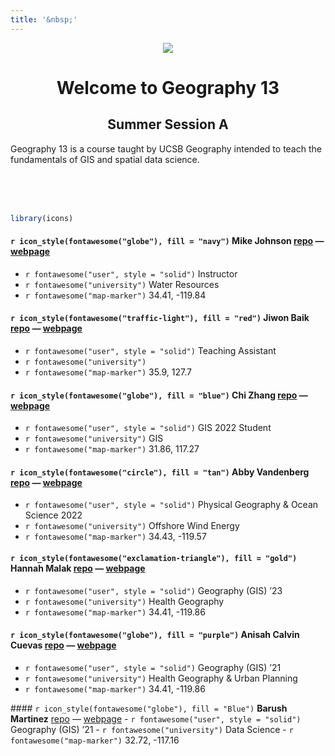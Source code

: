 ```yaml
---
title: '&nbsp;'
---
```


<center>
![](img/ucsb-navy-white.png)

# Welcome to Geography 13
## Summer Session A

</center>
  
Geography 13 is a course taught by UCSB Geography intended to teach the fundamentals of GIS and spatial data science. 

<br><br><br>

```r
library(icons)
```

#### `r icon_style(fontawesome("globe"), fill = "navy")` **Mike Johnson** [repo](https://github.com/mikejohnson51/mikejohnson51.github.io) --- [webpage](http://mikejohnson51.github.io)
  - `r fontawesome("user", style = "solid")` Instructor
  - `r fontawesome("university")` Water Resources
  - `r fontawesome("map-marker")` 34.41, -119.84
  
#### `r icon_style(fontawesome("traffic-light"), fill = "red")` **Jiwon Baik** [repo]() --- [webpage]()
  - `r fontawesome("user", style = "solid")` Teaching Assistant
  - `r fontawesome("university")` 
  - `r fontawesome("map-marker")` 35.9, 127.7

#### `r icon_style(fontawesome("globe"), fill = "blue")` **Chi Zhang** [repo](https://github.com/NeedCola/geog13_2021) --- [webpage](https://needcola.github.io/)
  - `r fontawesome("user", style = "solid")` GIS 2022 Student
  - `r fontawesome("university")` GIS
  - `r fontawesome("map-marker")` 31.86, 117.27
  
#### `r icon_style(fontawesome("circle"), fill = "tan")` __Abby Vandenberg__ [repo](https://github.com/abbyvandenberg/abbyvandenberg.github.io) --- [webpage](https://abbyvandenberg.github.io/index.html)
  - `r fontawesome("user", style = "solid")` Physical Geography & Ocean Science 2022
  - `r fontawesome("university")` Offshore Wind Energy
  - `r fontawesome("map-marker")` 34.43, -119.57

#### `r icon_style(fontawesome("exclamation-triangle"), fill = "gold")` **Hannah Malak** [repo](https://github.com/hannahmalak/hannahmalak.github.io) --- [webpage](https://hannahmalak.github.io/)
  - `r fontawesome("user", style = "solid")` Geography (GIS) '23
  - `r fontawesome("university")` Health Geography
  - `r fontawesome("map-marker")` 34.41, -119.86
  
#### `r icon_style(fontawesome("globe"), fill = "purple")` **Anisah Calvin Cuevas** [repo](https://github.com/Acuevas917/acuevas917.github.io) --- [webpage](https://acuevas917.github.io/)
  - `r fontawesome("user", style = "solid")` Geography (GIS) '21
  - `r fontawesome("university")` Health Geography & Urban Planning
  - `r fontawesome("map-marker")` 34.41, -119.86
  
  #### `r icon_style(fontawesome("globe"), fill = "Blue")` **Barush Martinez** [repo](https://github.com/Barush24/github.io) --- [webpage](https://barush24.github.io/github.io//)
  - `r fontawesome("user", style = "solid")` Geography (GIS) '21
  - `r fontawesome("university")` Data Science 
  - `r fontawesome("map-marker")` 32.72, -117.16
